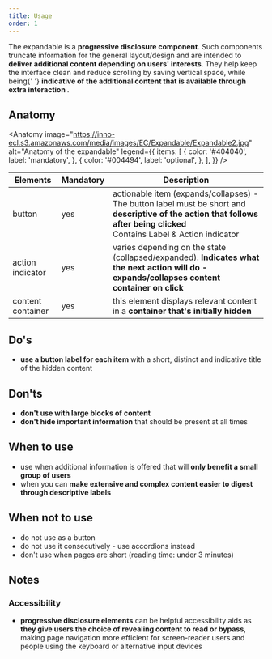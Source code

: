 ```yaml
---
title: Usage
order: 1
---
```



<Paragraph size="lead">
  The expandable is a <strong>progressive disclosure component</strong>. Such
  components truncate information for the general layout/design and are intended
  to <strong>deliver additional content depending on users' interests</strong>.
  They help keep the interface clean and reduce scrolling by saving vertical
  space, while being{' '}
  <strong>
    indicative of the additional content that is available through extra
    interaction
  </strong>
  .
</Paragraph>

## Anatomy

<Anatomy
  image="https://inno-ecl.s3.amazonaws.com/media/images/EC/Expandable/Expandable2.jpg"
  alt="Anatomy of the expandable"
  legend={{
    items: [
      {
        color: '#404040',
        label: 'mandatory',
      },
      {
        color: '#004494',
        label: 'optional',
      },
    ],
  }}
/>

| Elements          | Mandatory | Description                                                                                                                                                                   |
| ----------------- | --------- | ----------------------------------------------------------------------------------------------------------------------------------------------------------------------------- |
| button            | yes       | actionable item (expands/collapses) - The button label must be short and **descriptive of the action that follows after being clicked**<br/>Contains Label & Action indicator |
| action indicator  | yes       | varies depending on the state (collapsed/expanded). **Indicates what the next action will do - expands/collapses content container on click**                                 |
| content container | yes       | this element displays relevant content in a **container that's initially hidden**                                                                                             |

## Do's

- **use a button label for each item** with a short, distinct and indicative title of the hidden content

## Don'ts

- **don't use with large blocks of content**
- **don't hide important information** that should be present at all times

## When to use

- use when additional information is offered that will **only benefit a small group of users**
- when you can **make extensive and complex content easier to digest through descriptive labels**

## When not to use

- do not use as a button
- do not use it consecutively - use <Link to="/ec/components/accordion/usage/">accordions</Link> instead
- don't use when pages are short (reading time: under 3 minutes)

## Notes

### Accessibility

- **progressive disclosure elements** can be helpful accessibility aids as **they give users the choice of revealing content to read or bypass**, making page navigation more efficient for screen-reader users and people using the keyboard or alternative input devices
